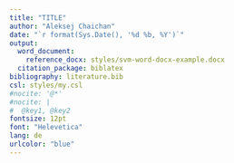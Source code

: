 ```yaml
---
title: "TITLE"
author: "Aleksej Chaichan"
date: "`r format(Sys.Date(), '%d %b, %Y')`"
output:
  word_document:
    reference_docx: styles/svm-word-docx-example.docx
  citation_package: biblatex
bibliography: literature.bib
csl: styles/my.csl
#nocite: '@*'
#nocite: |
#  @key1, @key2
fontsize: 12pt
font: "Helevetica"
lang: de
urlcolor: "blue"
---
```

